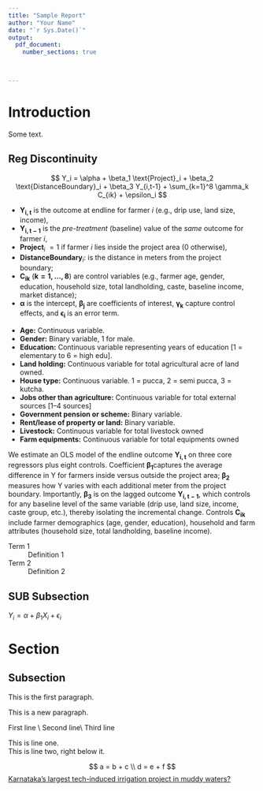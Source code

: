 ```yaml
---
title: "Sample Report"
author: "Your Name"
date: "`r Sys.Date()`"
output:
  pdf_document:
    number_sections: true

    

---
```


# Introduction

Some text.

## Reg Discontinuity

$$
Y_i = \alpha + \beta_1 \text{Project}_i + \beta_2 \text{DistanceBoundary}_i + \beta_3 Y_{i,t-1} + \sum_{k=1}^8 \gamma_k C_{ik} + \epsilon_i
$$

- $\mathbf{Y_{i,t}}$ is the outcome at endline for farmer $i$ (e.g., drip use, land size, income),
- $\mathbf{Y_{i,t-1}}$ is the *pre-treatment* (baseline) value of the *same* outcome for farmer $i$,
- **Project**$_i$ $=1$ if farmer $i$ lies inside the project area ($0$ otherwise),
- **DistanceBoundary**$_i$: is the distance in meters from the project boundary;
- $\mathbf{C_{ik}}$ ($\mathbf{k=1,\ldots,8}$) are control variables (e.g., farmer age, gender, education, household size, total landholding, caste, baseline income, market distance);
- $\mathbf{\alpha}$ is the intercept, $\mathbf{\beta_j}$ are coefficients of interest, $\mathbf{\gamma_k}$ capture control effects, and $\mathbf{\epsilon_i}$ is an error term.  
  

\underline{\textbf{Control Variables:}}

- **Age:** Continuous variable.
- **Gender:** Binary variable, 1 for male.  
- **Education:** Continuous variable representing years of education [1 = elementary to 6 = high edu].
- **Land holding:** Continuous variable for total agricultural acre of land owned.  
- **House type:** Continuous variable. 1 = pucca, 2 = semi pucca, 3 = kutcha.
- **Jobs other than agriculture:** Continuous variable for total external sources [1–4 sources]\footnote{Own non-agricultural business/ Salaried job/ Casual work or daily labor by current household members/ Other jobs or activities}
- **Government pension or scheme:** Binary variable.
- **Rent/lease of property or land:** Binary variable.  
- **Livestock:** Continuous variable for total livestock owned\footnote{\# Cows \# Bullock \# Buffaloes \# Goats and sheep}  
- **Farm equipments:** Continuous variable for total equipments owned\footnote{\# Tractor \# Plough \# Thresher \# Seed drill}
  
  
We estimate an OLS model of the endline outcome $\mathbf{Y_{i,t}}$ on three core regressors plus eight controls. Coefficient  $\mathbf{\beta_1}$captures the average difference in Y for farmers inside versus outside the project area;  $\mathbf{\beta_2}$ measures how Y varies with each additional meter from the project boundary. Importantly,  $\mathbf{\beta_3}$ is on the lagged outcome $\mathbf{Y_{i,t-1}}$, which controls for any baseline level of the same variable (drip use, land size, income, caste group, etc.), thereby isolating the incremental change. Controls $\mathbf{C_{ik}}$ include farmer demographics (age, gender, education), household and farm attributes (household size, total landholding, baseline income).
  
Term 1
:   Definition 1

Term 2
:   Definition 2


## SUB Subsection

$Y_i = \alpha + \beta_1 X_i + \epsilon_i$

# Section 




##  Subsection

This is the first paragraph.
  
This is a new paragraph.
  
  
First line
\\
Second line\\
Third line

  
  
  
  
  
This is line one.  
This is line two, right below it.


  
  

$$
a = b + c \\
d = e + f
$$
[Karnataka's largest tech-induced irrigation project in muddy waters?](https://thefederal.com/states/south/karnataka/rainfed-or-tech-induced-irrigation-farmers-caught-in-muddy-waters)



